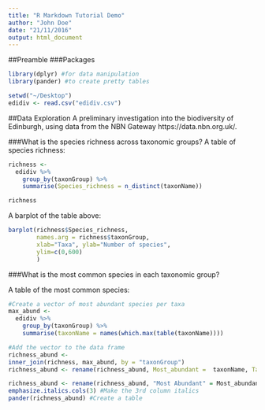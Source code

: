 ---
title: "R Markdown Tutorial Demo"
author: "John Doe"
date: "21/11/2016"
output: html_document
---

##Preamble
###Packages
```{r, message=FALSE, warning=FALSE}
library(dplyr) #for data manipulation
library(pander) #to create pretty tables
```

```{r, include=FALSE}
setwd("~/Desktop")
edidiv <- read.csv("edidiv.csv")
```


##Data Exploration
A preliminary investigation into the biodiversity of Edinburgh, using data from the NBN Gateway https://data.nbn.org.uk/.

###What is the species richness across taxonomic groups?
A table of species richness:
```{r, results='asis'}
richness <- 
  edidiv %>%
    group_by(taxonGroup) %>%
    summarise(Species_richness = n_distinct(taxonName))

richness
```


A barplot of the table above:
```{r, fig.align="center", fig.width=15, fig.height=8}
barplot(richness$Species_richness, 
        names.arg = richness$taxonGroup, 
        xlab="Taxa", ylab="Number of species", 
        ylim=c(0,600)
        ) 
```


###What is the most common species in each taxonomic group?

A table of the most common species:
```{r}
#Create a vector of most abundant species per taxa
max_abund <-
  edidiv %>%
    group_by(taxonGroup) %>%
    summarise(taxonName = names(which.max(table(taxonName))))

#Add the vector to the data frame
richness_abund <-
inner_join(richness, max_abund, by = "taxonGroup")
richness_abund <- rename(richness_abund, Most_abundant =  taxonName, Taxon = taxonGroup)
```

```{r}
richness_abund <- rename(richness_abund, "Most Abundant" = Most_abundant, "Species Richness" = Species_richness) #Change the column names
emphasize.italics.cols(3) #Make the 3rd column italics
pander(richness_abund) #Create a table
```





